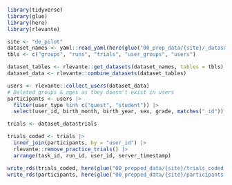 ```r
library(tidyverse)
library(glue)
library(here)
library(rlevante)
```

```r
site <- "de_pilot"
dataset_names <- yaml::read_yaml(here(glue("00_prep_data/{site}/_datasets.yml")))
tbls <- c("groups", "runs", "trials", "user_groups", "users")

dataset_tables <- rlevante::get_datasets(dataset_names, tables = tbls)
dataset_data <- rlevante::combine_datasets(dataset_tables)
```

```r
users <- rlevante::collect_users(dataset_data)
# Deleted groups & ages as they doesn't exist in users
participants <- users |>
  filter(user_type %in% c("guest", "student")) |>
  select(user_id, birth_month, birth_year, sex, grade, matches("_id"))
```

```r
trials <- dataset_data$trials

trials_coded <- trials |>
  inner_join(participants, by = "user_id") |>
  rlevante::remove_practice_trials() |>
  arrange(task_id, run_id, user_id, server_timestamp)

write_rds(trials_coded, here(glue("00_prepped_data/{site}/trials_coded.rds")))
write_rds(participants, here(glue("00_prepped_data/{site}/participants.rds")))
```
